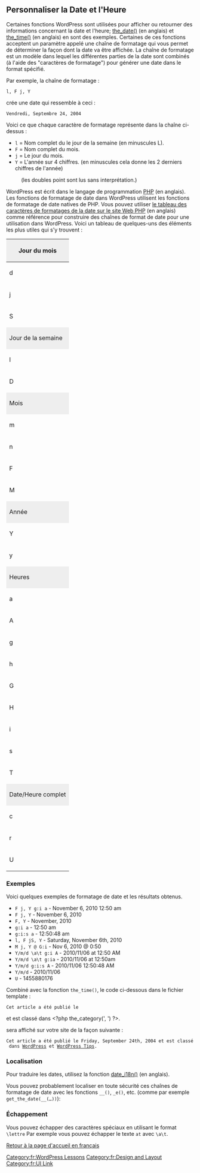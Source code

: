 {{Languages|
{{en|Formatting Date and Time}}
{{de|Formatierung von Datum und Uhrzeit}}
{{fr|Modifier_Date_et_Heure}}
{{ja|Formatting Date and Time}}
{{pt-br|Formatando Data e Hora}}
{{ru|Форматирование даты и времени}}
{{zh-cn|自定义时间和日期格式}}
{{zh-tw|自訂時間和日期}}
{{it|Formattare Data e Ora}}
{{ko|Formatting Date and Time}}
}}

{{French Header}}

==Personnaliser la Date et l'Heure==
Certaines fonctions WordPress sont utilisées pour afficher ou retourner des informations concernant la date et l'heure; [[Template Tags/the date|the_date()]] (en anglais) et [[Template Tags/the time|the_time()]] (en anglais) en sont des exemples. Certaines de ces fonctions acceptent un paramètre appelé une chaîne de formatage qui vous permet de déterminer la façon dont la date va être affichée. La chaîne de formatage est un modèle dans lequel les différentes parties de la date sont combinés (à l'aide des "caractères de formatage") pour générer une date dans le format spécifié.

Par exemple, la chaîne de formatage :

 l, F j, Y

crée une date qui ressemble à ceci :

 Vendredi, Septembre 24, 2004

Voici ce que chaque caractère de formatage représente dans la chaîne ci-dessus :

* <code>l</code> = Nom complet du le jour de la semaine (en minuscules L).
* <code>F</code> = Nom complet du mois.
* <code>j</code> = Le jour du mois.
* <code>Y</code> = L'année sur 4 chiffres. (en minuscules cela donne les 2 derniers chiffres de l'année)
: (les doubles point sont lus sans interprétation.)

WordPress est écrit dans le langage de programmation [[Glossary#PHP|PHP]] (en anglais). Les fonctions de formatage de date dans WordPress utilisent les fonctions de formatage de date natives de PHP. Vous pouvez utiliser [http://php.net/date le tableau des caractères de formatages de la date sur le site Web PHP] (en anglais) comme référence pour construire des chaînes de format de date pour une utilisation dans WordPress. Voici un tableau de quelques-uns des éléments les plus utiles qui s'y trouvent :

{| class="widefat"
|- 
! style="background:#eee" colspan="3" | Jour du mois
|-
| d
| Numérique, avec zéros
| 01&ndash;31
|-
| j
| Numérique, sans zéros
| 1&ndash;31
|-
| S
| Le suffixe anglais du jour du mois
| st, nd or th in the 1st, 2nd or 15th.
|- 
! style="background:#eee" colspan="3" | Jour de la semaine
|-
| l
| Nom complet &nbsp;(minuscule 'L')
| Sunday &ndash; Saturday
|-
| D
| Abréviation (3 lettres)
| Mon &ndash; Sun
|- 
! style="background:#eee" colspan="3" | Mois
|-
| m
| Numérique, avec zéros
| 01&ndash;12
|-
| n
| Numérique, sans zéros
| 1&ndash;12
|-
| F
| Nom complet
| January &ndash; December
|-
| M
| Nom abrégé (3 lettres)
| Jan - Dec
|- 
! style="background:#eee" colspan="3" | Année
|-
| Y
| Numérique, 4 chiffres
| Eg., 1999, 2003
|-
| y
| Numérique, 2 chiffres
| Eg., 99, 03
|- 
! style="background:#eee" colspan="3" | Heures
|-
| a
| Minuscule
| am, pm
|-
| A
| Majuscule
| AM, PM
|-
| g
| Heure, 12 heures, sans zéros
| 1&ndash;12
|-
| h
| Heure, 12 heures, avec zéros
| 01&ndash;12
|-
| G
| Heure, 24 heures, sans zéros
| 0-23
|-
| H
| Heure, 24 heures, avec zéros
| 00-23
|-
| i
| Minutes, avec zéros
| 00-59
|-
| s
| Secondes, avec zéros
| 00-59
|-
| T
| Abréviation de du fuseau horaire
| Eg., EST, MDT ...
|- 
! style="background:#eee" colspan="3" | Date/Heure complet
|-
| c
| ISO 8601
| 2004-02-12T15:19:21+00:00
|-
| r
| RFC 2822
| Thu, 21 Dec 2000 16:01:07 +0200
|-
| U
| Timestamp Unix (nombre de secondes depuis le début de l'ère Unix)
| 1455880176
|}

===Exemples===
Voici quelques exemples de formatage de date et les résultats obtenus.

* <code>F j, Y g:i a</code> - November 6, 2010 12:50 am
* <code>F j, Y</code> - November 6, 2010
* <code>F, Y</code> - November, 2010
* <code>g:i a</code> - 12:50 am
* <code>g:i:s a</code> - 12:50:48 am
* <code>l, F jS, Y</code> - Saturday, November 6th, 2010
* <code>M j, Y @ G:i</code> - Nov 6, 2010 @ 0:50
* <code>Y/m/d \a\t g:i A</code> - 2010/11/06 at 12:50 AM
* <code>Y/m/d \a\t g:ia</code> - 2010/11/06 at 12:50am
* <code>Y/m/d g:i:s A</code> - 2010/11/06 12:50:48 AM
* <code>Y/m/d</code> - 2010/11/06
* <code>U</code> - 1455880176


Combiné avec la fonction <code>the_time()</code>, le code ci-dessous dans le fichier template : 

 Cet article a été publié le <?php the_time('l, F jS, Y') ?> et est classé dans <?php the_category(', ') ?>.

sera affiché sur votre site de la façon suivante :
 
 Cet article a été publié le Friday, September 24th, 2004 et est classé dans <u>WordPress</u> et <u>WordPress Tips</u>.

===Localisation===
Pour traduire les dates, utilisez la fonction [[Function_Reference/date_i18n|date_i18n()]] (en anglais).

Vous pouvez probablement localiser en toute sécurité ces chaînes de formatage de date avec les fonctions <code>__()</code>, <code>_e()</code>, etc. (comme par exemple <code>get_the_date(__(…))</code>):

===Échappement===
Vous pouvez échapper des caractères spéciaux en utilisant le format <code>\lettre</code> Par exemple vous pouvez échapper le texte <code>at</code> avec <code>\a\t</code>.

[[fr:Accueil|Retour à la page d'accueil en français]]

[[Category:fr:WordPress Lessons]]
[[Category:fr:Design and Layout]]
[[Category:fr:UI Link]]